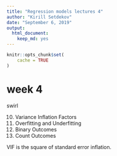 ```yaml
---
title: "Regression models lectures 4"
author: "Kirill Setdekov"
date: "September 6, 2019"
output:
  html_document:
    keep_md: yes
---
```


```r
knitr::opts_chunk$set(
	cache = TRUE
)
```

# week 4

swirl

10. Variance Inflation Factors
11. Overfitting and Underfitting
12. Binary Outcomes
13. Count Outcomes


VIF is the square of standard error inflation.